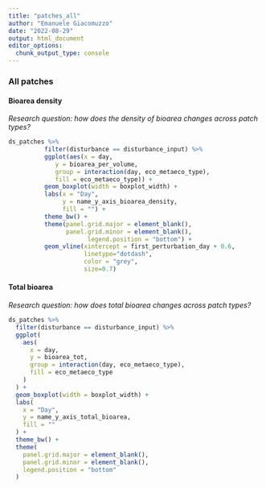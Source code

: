 ```yaml
---
title: "patches_all"
author: "Emanuele Giacomuzzo"
date: "2022-08-29"
output: html_document
editor_options: 
  chunk_output_type: console
---
```


### All patches {.tabset .tabset-pills}

#### Bioarea density

*Research question: how does the density of bioarea changes across patch types?*

```r

ds_patches %>%
          filter(disturbance == disturbance_input) %>%
          ggplot(aes(x = day,
             y = bioarea_per_volume,
             group = interaction(day, eco_metaeco_type),
             fill = eco_metaeco_type)) +
          geom_boxplot(width = boxplot_width) +
          labs(x = "Day",
               y = name_y_axis_bioarea_density,
               fill = "") +
          theme_bw() +
          theme(panel.grid.major = element_blank(),
                panel.grid.minor = element_blank(),
                      legend.position = "bottom") +
          geom_vline(xintercept = first_perturbation_day + 0.6,
                     linetype="dotdash",
                     color = "grey",
                     size=0.7) 
```

#### Total bioarea

*Research question: how does total bioarea changes across patch types?*

```r
ds_patches %>%
  filter(disturbance == disturbance_input) %>%
  ggplot(
    aes(
      x = day,
      y = bioarea_tot,
      group = interaction(day, eco_metaeco_type),
      fill = eco_metaeco_type
    )
  ) +
  geom_boxplot(width = boxplot_width) +
  labs(
    x = "Day",
    y = name_y_axis_total_bioarea,
    fill = ""
  ) +
  theme_bw() +
  theme(
    panel.grid.major = element_blank(),
    panel.grid.minor = element_blank(),
    legend.position = "bottom"
  )
```